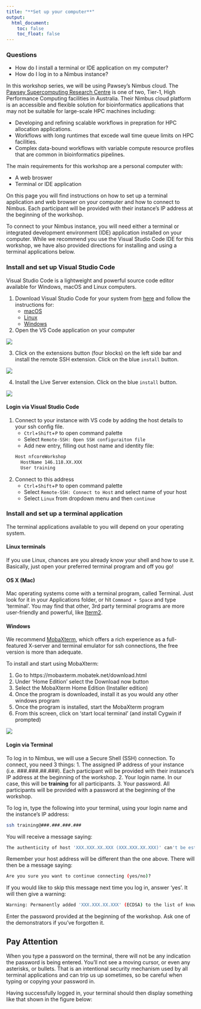 ```yaml
---
title: "**Set up your computer**"
output:
  html_document:
    toc: false
    toc_float: false
---
```


<div class="questions">
### **Questions**{.unlisted}

- How do I install a terminal or IDE application on my computer?
- How do I log in to a Nimbus instance?
</div>  

In this workshop series, we will be using Pawsey’s Nimbus cloud. The [Pawsey Supercomputing Research Centre](https://pawsey.org.au/about-us/about-pawsey/) is one of two, Tier-1, High Performance Computing facilities in Australia. Their Nimbus cloud platform is an accessible and flexible solution for bioinformatics applications that may not be suitable for large-scale HPC machines including:

* Developing and refining scalable workflows in prepration for HPC allocation applications.
* Workflows with long runtimes that excede wall time queue limits on HPC facilities.
* Complex data-bound workflows with variable compute resource profiles that are common in bioinformatics pipelines.

The main requirements for this workshop are a personal computer with:

* A web broswer 
* Terminal or IDE application 

On this page you will find instructions on how to set up a terminal application and web browser on your computer and how to connect to Nimbus. Each participant will be provided with their instance’s IP address at the beginning of the workshop.

To connect to your Nimbus instance, you will need either a terminal or integrated development environment (IDE) application installed on your computer. While we recommend you use the Visual Studio Code IDE for this workshop, we have also provided directions for installing and using a terminal applications below. 

### **Install and set up Visual Studio Code**

Visual Studio Code is a lightweight and powerful source code editor available for Windows, macOS and Linux computers. 

1. Download Visual Studio Code for your system from [here](https://code.visualstudio.com/download) and follow the instructions for:
    * [macOS](https://code.visualstudio.com/docs/setup/mac)
    * [Linux](https://code.visualstudio.com/docs/setup/linux)
    * [Windows](https://code.visualstudio.com/docs/setup/windows)
    
2. Open the VS Code application on your computer 

![](https://user-images.githubusercontent.com/73086054/224881239-86457c3f-9f8f-4724-b780-c633ea8d2180.png)

3. Click on the extensions button (four blocks) on the left side bar and install the remote SSH extension. Click on the blue `install` button. 

![](https://user-images.githubusercontent.com/73086054/224881365-2517157c-7bf9-4bd3-ba98-c9d7e3653674.png)

4. Install the Live Server extension. Click on the blue `install` button. 

![](https://user-images.githubusercontent.com/73086054/231062539-6a4fc78f-da2e-40a6-9d94-00b702930b67.png)

#### **Login via Visual Studio Code**

1. Connect to your instance with VS code by adding the host details to your ssh config file. 
    * `Ctrl`+`Shift`+`P` to open command palette 
    * Select `Remote-SSH: Open SSH configuraiton file`
    * Add new entry, filling out host name and identity file:
```default
Host nfcoreWorkshop
  HostName 146.118.XX.XXX  
  User training  	
```
2. Connect to this address
    * `Ctrl`+`Shift`+`P` to open command palette 
    * Select `Remote-SSH: Connect to Host` and select name of your host
    * Select `Linux` from dropdown menu and then `continue` 

### **Install and set up a terminal application**

The terminal applications available to you will depend on your operating system. 

#### **Linux terminals**
If you use Linux, chances are you already know your shell and how to use it. Basically, just open your preferred terminal program and off you go!

#### **OS X (Mac)**

Mac operating systems come with a terminal program, called Terminal. Just look for it in your Applications folder, or hit `Command + Space` and type 'terminal'. You may find that other, 3rd party terminal programs are more user-friendly and powerful, like [Iterm2](https://iterm2.com/).

#### **Windows**

We recommend [MobaXterm](https://mobaxterm.mobatek.net/download.html), which offers a rich experience as a full-featured X-server and terminal emulator for ssh connections, the free version is more than adequate.

To install and start using MobaXterm:

1. Go to https://mobaxterm.mobatek.net/download.html
2. Under ‘Home Edition’ select the Download now button
3. Select the MobaXterm Home Edition (Installer edition)
4. Once the program is downloaded, install it as you would any other windows program
5. Once the program is installed, start the MobaXterm program
6. From this screen, click on ‘start local terminal’ (and install Cygwin if prompted) 

![](https://user-images.githubusercontent.com/73086054/224888551-527c08c3-90fa-4f6b-beaf-308114880624.png)

#### **Login via Terminal**

To log in to Nimbus, we will use a Secure Shell (SSH) connection. To connect, you need 3 things:
1. The assigned IP address of your instance (i.e. ###.###.##.###). Each participant will be provided with their instance’s IP address at the beginning of the workshop.
2. Your login name. In our case, this will be **training** for all participants.
3. Your password. All participants will be provided with a password at the beginning of the workshop.

To log in, type the following into your terminal, using your login name and the instance’s IP address:

```bash
ssh training@###.###.###.###
```

You will receive a message saying:

```bash
The authenticity of host 'XXX.XXX.XX.XXX (XXX.XXX.XX.XXX)' can't be established.
```

Remember your host address will be different than the one above. There will then be a message saying:

```bash
Are you sure you want to continue connecting (yes/no)?
```

If you would like to skip this message next time you log in, answer ‘yes’. It will then give a warning:

```bash
Warning: Permanently added 'XXX.XXX.XX.XXX' (ECDSA) to the list of known hosts.
```

Enter the password provided at the beginning of the workshop. Ask one of the demonstrators if you’ve forgotten it.

::: {.callout-note appearance="simple"}
## Pay Attention
When you type a password on the terminal, there will not be any indication the password is being entered. You'll not see a moving cursor, or even any asterisks, or bullets. That is an intentional security mechanism used by all terminal applications and can trip us up sometimes, so be careful when typing or copying your password in.  
:::


Having successfully logged in, your terminal should then display something like that shown in the figure below:
